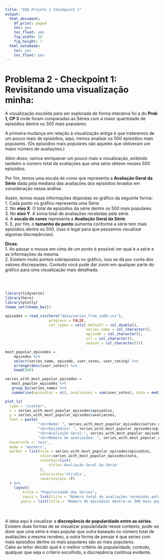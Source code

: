 ```yaml
---
title: "EDA Projeto 1 Checkpoint 1"
output:
  html_document:
    df_print: paged
    toc: yes
    toc_float: yes
    fig_width: 10
    fig_height: 7
  html_notebook:
    toc: yes
    toc_float: yes
---
```


# Problema 2 - Checkpoint 1: Revisitando uma visualização minha:

A visualização escolida para ser explorada de forma interativa foi a do **Prob 1, CP 3** onde foram comparadas as Séries com a maior quantidade de episódios dentre os 300 mais populares.

A primeira mudança em relação á visualização antiga é que trataremos de um pouco mais de episódios, aqui, iremos analisar os 500 episódios mais populares. (Os episódios mais populares são aqueles que obtiveram um maior número de avaliações.)

Além disso, vamos enriquecer um pouco mais a visualização, exibindo também o número total de avaliações que uma série obteve nesses 500 episódios.

Por fim, temos uma escala de cores que representa a **Avaliação Geral da Série** dada pela mediana das avaliações dos episódios levados em consideração nessa análise.

Assim, temos essas informações dispostas no gráfico da seguinte forma:  
    1. Cada ponto no gráfico representa uma Série.  
    2. No **eixo X**: O total de episódios da série dentre os 500 mais populares.  
    3. No **eixo Y**: A soma total de avaliações recebidas pela série.  
    4. A **escala de cores** representa a **Avaliação Geral da Série**.  
    5. E, por fim, o **tamanho do ponto** aumenta conforme a série tem mais episódios dentre os 500. (isso é legal para que pessamos visualizar algumas discrepâncias).  
    
**Dicas**:  
1. Ao passar o mouse em cima de um ponto é possível ver qual é a série e as informações da mesma.  
2. Existem muito pontos sobrepostos no gráfico, isso se dá por conta dos valores discrepantes. Contudo você pode dar zoom em qualquer parte do gráfico para uma visualização mais detalhada.  

<br><br>
```r
library(tidyverse)
library(here)
library(plotly)
theme_set(theme_bw())

episodes = read_csv(here("data/series_from_imdb.csv"), 
                    progress = FALSE,
                    col_types = cols(.default = col_double(), 
                                     series_name = col_character(), 
                                     episode = col_character(), 
                                     url = col_character(),
                                     season = col_character()))

most_popular_episodes = 
    episodes %>%
    select(series_name, episode, user_votes, user_rating) %>%
    arrange(desc(user_votes)) %>%
    head(500)

series_with_most_popular_episodes =
   most_popular_episodes %>%
   group_by(series_name) %>%
   summarise(episodios = n(), avaliacoes = sum(user_votes), nota = median(user_rating))

plot_ly(
  type = 'scatter',
  x = series_with_most_popular_episodes$episodios,
  y = series_with_most_popular_episodes$avaliacoes,
  text = paste(
               "<br>Nome: ", series_with_most_popular_episodes$series_name,
               "<br>Episódios: ", series_with_most_popular_episodes$episodios,
               "<br>Avaliação Geral:", series_with_most_popular_episodes$nota,
               "<br>Número de avaliações: ", series_with_most_popular_episodes$avaliacoes),
  hoverinfo = 'text',
  mode = 'markers',
  marker = list(size = series_with_most_popular_episodes$episodios,
                color=series_with_most_popular_episodes$nota,
                colorbar=list(
                    title='Avaliação Geral da Série'
                ),
                colorscale='Viridis',
                reversescale =T)
  ) %>%
    layout(
        title = "Popularidade das Séries",
        xaxis = list(title = "Número total de avaliações recebidas pela série."),
       yaxis = list(title = "Número de episódios dentre os 500 mais populares."))


```
<br><br>
A ideia aqui é visualizar a **discrepância de popularidade entre as séries**. Existem duas formas de se visualizar popularidade nesse contexto, pode-se dizer que uma série é mais popular que outra baseado no número total de avaliações a mesma recebeu, a outra forma de pensar é que séries com mais episódios dentre os mais populares são as mais populares.  
Cabe ao leitor decidir qual é o melhor critério de popularidade, contudo, qualquer que seja o critério escolhido, a discrepância continua evidente.
